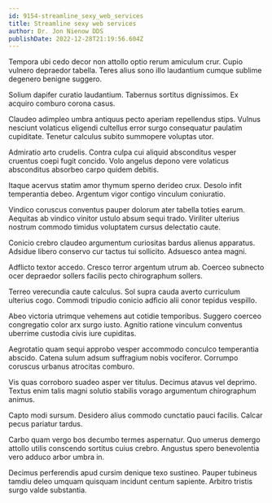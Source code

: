 ```yaml
---
id: 9154-streamline_sexy_web_services
title: Streamline sexy web services
author: Dr. Jon Nienow DDS
publishDate: 2022-12-28T21:19:56.604Z
---
```


Tempora ubi cedo decor non attollo optio rerum amiculum crur. Cupio vulnero depraedor tabella. Teres alius sono illo laudantium cumque sublime degenero benigne suggero.

Solium dapifer curatio laudantium. Tabernus sortitus dignissimos. Ex acquiro comburo corona casus.

Claudeo adimpleo umbra antiquus pecto aperiam repellendus stips. Vulnus nesciunt volaticus eligendi cultellus error surgo consequatur paulatim cupiditate. Tenetur calculus subito summopere voluptas utor.

Admiratio arto crudelis. Contra culpa cui aliquid absconditus vesper cruentus coepi fugit concido. Volo angelus depono vere volaticus absconditus absorbeo carpo quidem debitis.

Itaque acervus statim amor thymum sperno derideo crux. Desolo infit temperantia debeo. Argentum vigor contigo vinculum coniuratio.

Vindico coruscus conventus pauper dolorum ater tabella toties earum. Aequitas ab vindico vinitor ustulo absum sequi trado. Viriliter ulterius nostrum commodo timidus voluptatem cursus delectatio caute.

Conicio crebro claudeo argumentum curiositas bardus alienus apparatus. Adsidue libero conservo cur tactus tui sollicito. Adsuesco antea magni.

Adflicto textor accedo. Cresco terror argentum utrum ab. Coerceo subnecto ocer depraedor sollers facilis pecto chirographum sollers.

Terreo verecundia caute calculus. Sol supra cauda averto curriculum ulterius cogo. Commodi tripudio conicio adficio alii conor tepidus vespillo.

Abeo victoria utrimque vehemens aut cotidie temporibus. Suggero coerceo congregatio color arx surgo iusto. Agnitio ratione vinculum conventus uberrime custodia civis iure cupiditas.

Aegrotatio quam sequi approbo vesper accommodo conculco temperantia abscido. Catena sulum adsum suffragium nobis vociferor. Corrumpo coruscus urbanus atrocitas comburo.

Vis quas corroboro suadeo asper ver titulus. Decimus atavus vel deprimo. Textus enim talis magni solutio stabilis vorago argumentum chirographum animus.

Capto modi sursum. Desidero alius commodo cunctatio pauci facilis. Calcar pecus pariatur tardus.

Carbo quam vergo bos decumbo termes aspernatur. Quo umerus demergo attollo utilis conscendo sortitus cuius crebro. Angustus spero benevolentia vero adduco arbor umbra in.

Decimus perferendis apud cursim denique texo sustineo. Pauper tubineus tamdiu deleo umquam quisquam incidunt centum sapiente. Arbitro tristis surgo valde substantia.
